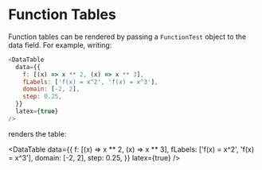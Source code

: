 
<Meta title="DataTable/Function Tables" component={DataTable} />

# Function Tables

Function tables can be rendered by passing a `FunctionTest` object to the data field. For example, writing:

```javascript
<DataTable
  data={{
    f: [(x) => x ** 2, (x) => x ** 3],
    fLabels: ['f(x) = x^2', 'f(x) = x^3'],
    domain: [-2, 2],
    step: 0.25,
  }}
  latex={true}
/>
```

renders the table:

<DataTable
  data={{
    f: [(x) => x ** 2, (x) => x ** 3],
    fLabels: ['f(x) = x^2', 'f(x) = x^3'],
    domain: [-2, 2],
    step: 0.25,
  }}
  latex={true}
/>
